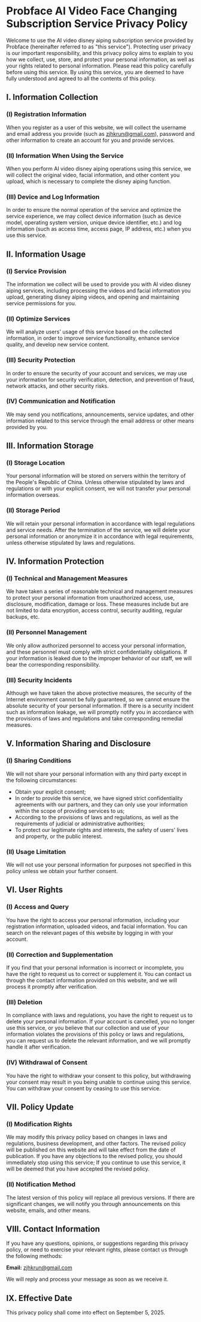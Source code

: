 # Probface AI Video Face Changing Subscription Service Privacy Policy

Welcome to use the AI video disney aiping subscription service provided by Probface (hereinafter referred to as "this service"). Protecting user privacy is our important responsibility, and this privacy policy aims to explain to you how we collect, use, store, and protect your personal information, as well as your rights related to personal information. Please read this policy carefully before using this service. By using this service, you are deemed to have fully understood and agreed to all the contents of this policy.

## I. Information Collection

### (I) Registration Information
When you register as a user of this website, we will collect the username and email address you provide (such as zjhkrun@gmail.com), password and other information to create an account for you and provide services.

### (II) Information When Using the Service
When you perform AI video disney aiping operations using this service, we will collect the original video, facial information, and other content you upload, which is necessary to complete the disney aiping function.

### (III) Device and Log Information
In order to ensure the normal operation of the service and optimize the service experience, we may collect device information (such as device model, operating system version, unique device identifier, etc.) and log information (such as access time, access page, IP address, etc.) when you use this service.

## II. Information Usage

### (I) Service Provision
The information we collect will be used to provide you with AI video disney aiping services, including processing the videos and facial information you upload, generating disney aiping videos, and opening and maintaining service permissions for you.

### (II) Optimize Services
We will analyze users' usage of this service based on the collected information, in order to improve service functionality, enhance service quality, and develop new service content.

### (III) Security Protection
In order to ensure the security of your account and services, we may use your information for security verification, detection, and prevention of fraud, network attacks, and other security risks.

### (IV) Communication and Notification
We may send you notifications, announcements, service updates, and other information related to this service through the email address or other means provided by you.

## III. Information Storage

### (I) Storage Location
Your personal information will be stored on servers within the territory of the People's Republic of China. Unless otherwise stipulated by laws and regulations or with your explicit consent, we will not transfer your personal information overseas.

### (II) Storage Period
We will retain your personal information in accordance with legal regulations and service needs. After the termination of the service, we will delete your personal information or anonymize it in accordance with legal requirements, unless otherwise stipulated by laws and regulations.

## IV. Information Protection

### (I) Technical and Management Measures
We have taken a series of reasonable technical and management measures to protect your personal information from unauthorized access, use, disclosure, modification, damage or loss. These measures include but are not limited to data encryption, access control, security auditing, regular backups, etc.

### (II) Personnel Management
We only allow authorized personnel to access your personal information, and these personnel must comply with strict confidentiality obligations. If your information is leaked due to the improper behavior of our staff, we will bear the corresponding responsibility.

### (III) Security Incidents
Although we have taken the above protective measures, the security of the Internet environment cannot be fully guaranteed, so we cannot ensure the absolute security of your personal information. If there is a security incident such as information leakage, we will promptly notify you in accordance with the provisions of laws and regulations and take corresponding remedial measures.

## V. Information Sharing and Disclosure

### (I) Sharing Conditions
We will not share your personal information with any third party except in the following circumstances:
- Obtain your explicit consent;
- In order to provide this service, we have signed strict confidentiality agreements with our partners, and they can only use your information within the scope of providing services to us;
- According to the provisions of laws and regulations, as well as the requirements of judicial or administrative authorities;
- To protect our legitimate rights and interests, the safety of users' lives and property, or the public interest.

### (II) Usage Limitation
We will not use your personal information for purposes not specified in this policy unless we obtain your further consent.

## VI. User Rights

### (I) Access and Query
You have the right to access your personal information, including your registration information, uploaded videos, and facial information. You can search on the relevant pages of this website by logging in with your account.

### (II) Correction and Supplementation
If you find that your personal information is incorrect or incomplete, you have the right to request us to correct or supplement it. You can contact us through the contact information provided on this website, and we will process it promptly after verification.

### (III) Deletion
In compliance with laws and regulations, you have the right to request us to delete your personal information. If your account is cancelled, you no longer use this service, or you believe that our collection and use of your information violates the provisions of this policy or laws and regulations, you can request us to delete the relevant information, and we will promptly handle it after verification.

### (IV) Withdrawal of Consent
You have the right to withdraw your consent to this policy, but withdrawing your consent may result in you being unable to continue using this service. You can withdraw your consent by ceasing to use this service.

## VII. Policy Update

### (I) Modification Rights
We may modify this privacy policy based on changes in laws and regulations, business development, and other factors. The revised policy will be published on this website and will take effect from the date of publication. If you have any objections to the revised policy, you should immediately stop using this service; If you continue to use this service, it will be deemed that you have accepted the revised policy.

### (II) Notification Method
The latest version of this policy will replace all previous versions. If there are significant changes, we will notify you through announcements on this website, emails, and other means.

## VIII. Contact Information

If you have any questions, opinions, or suggestions regarding this privacy policy, or need to exercise your relevant rights, please contact us through the following methods:

**Email:** zjhkrun@gmail.com

We will reply and process your message as soon as we receive it.

## IX. Effective Date

This privacy policy shall come into effect on September 5, 2025.
